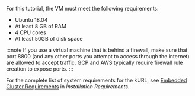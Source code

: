 For this tutorial, the VM must meet the following requirements:

  * Ubuntu 18.04
  * At least 8 GB of RAM
  * 4 CPU cores
  * At least 50GB of disk space

  :::note
  If you use a virtual machine that is behind a firewall, make sure that port 8800 (and any other ports you attempt to access through the internet) are allowed to accept traffic. GCP and AWS typically require firewall rule creation to expose ports.
  :::

For the complete list of system requirements for the kURL, see [Embedded Cluster Requirements](/enterprise/installing-general-requirements#embedded-cluster-requirements) in _Installation Requirements_.
